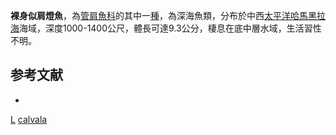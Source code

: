 {{Speciesbox
| taxon = Searsioides calvala
| binomial_authority = [[Matsui|Matsui]] & [[Rosenblatt|Rosenblatt]], 1979
| status = NE
| status_system = IUCN3.1
| synonyms = *''Searsia calvala'', <small>Matsui & Rosenblatt, 1979</small>
}}

'''裸身似肩燈魚'''，為[[管肩魚科|管肩魚科]]的其中一[[種|種]]，為深海魚類，分布於中西[[太平洋|太平洋]][[哈馬黑拉海|哈馬黑拉海]]海域，深度1000-1400公尺，體長可達9.3公分，棲息在底中層水域，生活習性不明。

==参考文献==
*{{FishBase_species|genus=Searsioides|species=calvala|year=2015|month=9}}

{{Taxonbar}}
[[Category:1979年描述的鱼类|L]]
[[Category:似肩燈魚屬|calvala]]
